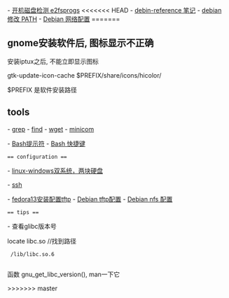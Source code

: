 
- [[开机磁盘检测 e2fsprogs]] 
<<<<<<< HEAD
- [[debin-reference 笔记]]
- [[debian 修改 PATH]]
- [[Debian 网络配置]]
=======
 
 
== gnome安装软件后, 图标显示不正确 ==

安装iptux之后, 不能立即显示图标

gtk-update-icon-cache $PREFIX/share/icons/hicolor/

$PREFIX 是软件安装路径

== tools ==

- [[grep]]
- [[find]]
- [[wget]]
- [[minicom]]

- [[Bash提示符]]
- [[Bash 快捷键]]
 
 == configuration ==
 
- [[linux-windows双系统，两块硬盘]]

- [[ssh]]

- [[fedora13安装配置tftp]]
- [[Debian tftp配置]]
- [[Debian nfs 配置]]
 
 == tips ==
 
- 查看glibc版本号

locate libc.so //找到路径 
  /lib/libc.so.6
  
函数 gnu_get_libc_version(), man一下它

>>>>>>> master
